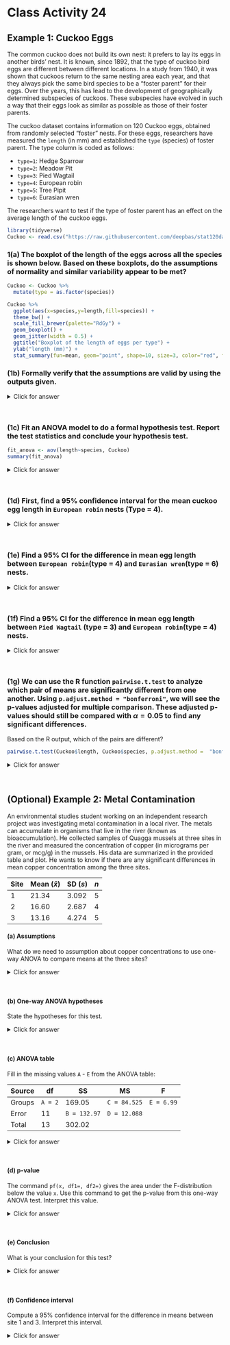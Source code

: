 # Class Activity 24

## Example 1: Cuckoo Eggs

The common cuckoo does not build its own nest: it prefers to lay its eggs in another birds' nest. It is known, since 1892, that the type of cuckoo bird eggs are different between different locations. In a study from 1940, it was shown that cuckoos return to the same nesting area each year, and that they always pick the same bird species to be a "foster parent" for their eggs. Over the years, this has lead to the development of geographically determined subspecies of cuckoos. These subspecies have evolved in such a way that their eggs look as similar as possible as those of their foster parents.

The cuckoo dataset contains information on 120 Cuckoo eggs, obtained from randomly selected "foster" nests. For these eggs, researchers have measured the `length` (in mm) and established the `type` (species) of foster parent. The type column is coded as follows:

- `type=1`: Hedge Sparrow
- `type=2`: Meadow Pit
- `type=3`: Pied Wagtail
- `type=4`: European robin
- `type=5`: Tree Pipit
- `type=6`: Eurasian wren

The researchers want to test if the type of foster parent has an effect on the average length of the cuckoo eggs. 

```r
library(tidyverse)
Cuckoo <- read.csv("https://raw.githubusercontent.com/deepbas/stat120datasets/main/cuckoos.csv")
```


### 1(a) The boxplot of the length of the eggs across all the species is shown below. Based on these boxplots, do the assumptions of normality and similar variability appear to be met?


```r
Cuckoo <- Cuckoo %>%
  mutate(type = as.factor(species))

Cuckoo %>%
  ggplot(aes(x=species,y=length,fill=species)) +
  theme_bw() +
  scale_fill_brewer(palette="RdGy") +
  geom_boxplot() +
  geom_jitter(width = 0.5) +
  ggtitle("Boxplot of the length of eggs per type") +
  ylab("length (mm)") + 
  stat_summary(fun=mean, geom="point", shape=10, size=3, color="red", fill="black")
```


### (1b) Formally verify that the assumptions are valid by using the outputs given.

<details>
<summary><red>Click for answer</red></summary>

*Answer:* Based on the qqplot, the data points in each group are close to the line and there are no major deviations towards the center. So, the normality assumption seems to be satisfied. 

```r
Cuckoo %>% 
  ggplot(aes(sample=length)) + geom_qq() + geom_qq_line() + facet_grid(~species) +  theme_bw() 
```

Similarly, based on the statistics below, the ratio of the largest $s$ to the smallest $s$ is $1.57$. So, the equal variance assumption is satisfied.

*Caution:* If the equal variance assumption or the normality assumption is not met in ANOVA, then the results of the one-way ANOVA may not be reliable. This is especially true if the sample sizes between the groups are unequal and the variances between the groups are also unequal.

```r
1.0722917/0.6821229
```


```r
library(dplyr)
stat <- Cuckoo %>% group_by(species) %>% summarize(mean(length), sd(length), length(length))
stat <- as.data.frame(stat)
stat
```
</details>
<br>

### (1c) Fit an ANOVA model to do a formal hypothesis test. Report the test statistics and conclude your hypothesis test.

```r
fit_anova <- aov(length~species, Cuckoo)
summary(fit_anova)
```

<details>
<summary><red>Click for answer</red></summary>

*Answer:* The hypotheses can be stated as:

$$H_0:\mu_1 = \mu_2 = \cdots = \mu_k$$
$$H_a: \text{at least one } \mu_i \text{ is different}$$

Let's assume the conditions for the test are approximately met. To find which of the species differ from the rest, we need to construct confidence intervals for the mean length differences between each pair of species.
</details>
<br>

### (1d)  First, find a 95% confidence interval for the mean cuckoo egg length in `European robin` nests (Type = 4).
<details>
<summary><red>Click for answer</red></summary>

*Answer:* 

95 $\%$ confidence interval is:

```r
MSE <- 0.8193847
stat[4,2] + c(-1,1)*(qt(1-0.05/2, df=113))*sqrt(MSE)/sqrt(stat[4,4])
```

$$22.556 \pm 1.981*\frac{\sqrt{0.8194}}{\sqrt{16}}$$
$$= (22.108, 23.005)$$

</details>
<br>

### (1e) Find a 95% CI for the difference in mean egg length between `European robin`(type = 4) and `Eurasian wren`(type = 6) nests.

<details>
<summary><red>Click for answer</red></summary>

*Answer:* 

```r
(stat[4,2] - stat[6,2]) + c(-1,1)* (qt(1-0.05/2, df=113))* sqrt(MSE*(1/stat[4,4] + 1/stat[6,4]))
```

$$(22.556 - 21.120) \pm 1.981 \cdot \sqrt{0.8194\left(\frac{1}{16} + \frac{1}{15} \right)}$$

$=(0.792, 2.081)$

</details>
<br>

### (1f) Find a 95% CI for the difference in mean egg length between `Pied Wagtail` (type = 3) and `European robin`(type = 4)  nests.
<details>
<summary><red>Click for answer</red></summary>

*Answer:* 

```r
(stat[3,2] - stat[4,2]) + c(-1,1)* (qt(1-0.05/2, df=113))*sqrt(MSE*(1/stat[3,4] + 1/stat[4,4]))
```

$$(22.887 - 22.556) \pm 1.981\cdot \sqrt{0.8194\left(\frac{1}{15} + \frac{1}{16} \right)}$$
$$ = (-0.314, 0.975)$$
</details>
<br>

### (1g) We can use the R function `pairwise.t.test` to analyze which pair of means are significantly different from one another. Using `p.adjust.method = "bonferroni"`, we will see the p-values adjusted for multiple comparison. These adjusted p-values should still be compared with $\alpha = 0.05$ to find any significant differences. 

Based on the R output, which of the pairs are different?

```r
pairwise.t.test(Cuckoo$length, Cuckoo$species, p.adjust.method =  "bonferroni")
```

<details>
<summary><red>Click for answer</red></summary>

*Answer:*

Based on the adjusted p-values we can say the five pairs of species `6-1`, `6-2`, `6-3`, `6-4`, and `6-5` are different at the significance level of 5%. Here, each pairwise test is testing:

$$H_0: \mu_i = \mu_j \text{ vs. } H_a: \mu_i \neq \mu_j$$
</details>
<br>


## (Optional) Example 2: Metal Contamination

An environmental studies student working on an independent research project was investigating metal contamination in a local river. The metals can accumulate in organisms that live in the river (known as bioaccumulation). He collected samples of Quagga mussels at three sites in the river and measured the concentration of copper (in micrograms per gram, or mcg/g) in the mussels. His data are summarized in the provided table and plot. He wants to know if there are any significant differences in mean copper concentration among the three sites.  

Site | Mean ($\bar{x}$) | SD ($s$) | $n$
--- | ---- | ---- | ----
1 | 21.34 | 3.092 | 5
2 | 16.60 | 2.687 | 4
3 | 13.16 | 4.274 | 5

#### (a) Assumptions

What do we need to assumption about copper concentrations to use one-way ANOVA to compare means at the three sites?

<details>
<summary><red>Click for answer</red></summary>

*Answer:* With such small sample sizes in each group it would be hard to get a good sense of how they are distributed. We will just need to assume that these measurements are approximately normally distributed. 
</details>
<br>

#### (b) One-way ANOVA hypotheses

State the hypotheses for this test. 

<details>
<summary><red>Click for answer</red></summary>

*Answer:* Let $\mu_i$ be the true mean copper concentration at location $i$. Then

$$
H_0: \mu_{1} = \mu_{2} = \mu_{3} 
$$

vs. $H_A:$ at least one mean is different.
</details>
<br>


#### (c) ANOVA table
Fill in the missing values `A` - `E` from the ANOVA table:

Source | df | SS | MS | F 
---- | ---- | ---- | ---- | ---- 
Groups | `A = 2` | 169.05 | `C = 84.525` | `E = 6.99`
Error | 11 | `B = 132.97` | `D = 12.088` | 
Total | 13 | 302.02 | | 

<details>
<summary><red>Click for answer</red></summary>

*Answer:* 

- A: The group degrees of freedom is always the number of groups minus 1. Here we have 3 groups so $A = 3-1=2$.
- B: The group and error sum of squares adds up to the total sum of squares. So we have $B = 302.02 - 169.05 = 132.97$.
- C: Mean square values are always sum of squares divided by degrees of freedom. For groups MS: $C = 169.05/2 = 84.525$
- D: Mean square values are always sum of squares divided by degrees of freedom. For error MS: $D = 132.97/11 = 12.088$

- The F test stat is the ratio of the group MS and error MS: $F = 84.525/12.088 = 6.992$.

```r
302.02 - 169.05
169.05/2
132.97/11
84.525/12.088
```

</details>
<br>

#### (d) p-value

The command `pf(x, df1=, df2=)` gives the area under the F-distribution below the value `x`. Use this command to get the p-value from this one-way ANOVA test. Interpret this value.

<details>
<summary><red>Click for answer</red></summary>

*Answer:* The p-value is about 1.1%. If the means are the same at the three sites, we would see sample means this different, or even more different, about 1.1% of the time. 

```r
1-pf(6.992, df1=2, df2=11)
```

</details>
<br>

#### (e) Conclusion

What is your conclusion for this test?

<details>
<summary><red>Click for answer</red></summary>

*Answer:* We have some evidence that at least one of the true mean copper concentration at the three sites is differenct from the others. 

</details>
<br>

#### (f) Confidence interval
Compute a 95% confidence interval for the difference in means between site 1 and 3. Interpret this interval. 

<details>
<summary><red>Click for answer</red></summary>

*Answer:* Since we don't have the data, we will have to compute the CI by hand. The degrees of freedom "best guess" (since we aren't letting R approximate it), is $11$. The 95% CI for the difference in true means in site 1 and 3 is :

$$
(21.34 - 13.16)  \pm (2.201)) \sqrt{132.97\left(\dfrac{1}{5} + \dfrac{1}{5}\right)} = 1.63, 14.73
$$
```r
(21.34 - 13.16) + c(-1,1)* qt(1-0.05/2, df = 11)*sqrt(12.088*(1/5+1/5))

```

We are 95% confident that the true mean copper concentration at site 1 is 1.63 to 14.3 mcg/g higher than the true mean concentration at site 3. 

```r
(21.34 - 13.16) 
qt(.975, 11)
sqrt(12.088*(1/5+1/5))
(21.34 - 13.16) -  qt(.975, 5-1)*sqrt(12.088*(1/5+1/5))
(21.34 - 13.16) +  qt(.975, 5-1)*sqrt(12.088*(1/5+1/5))
```


</details>
<br>
